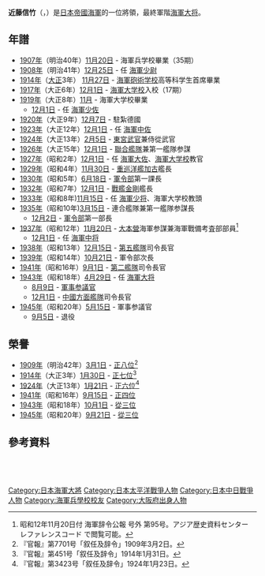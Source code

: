 {{Multiple issues|
{{Prose|time=2020-12-18T07:56:13+00:00}}
{{Refimprove|time=2020-12-18T07:56:13+00:00}}
}}
{{Infobox Military Person|name=近藤信竹|lived={{birth date|1886|9|25}}－{{death date and age|1953|2|19}}|placeofbirth=[[日本|日本]][[大阪府|大阪府]]|placeofdeath=|image=[[file:Vizeadmiral_Nobutake_Kondo.jpg|220px]]|caption=|allegiance={{flagicon|Japan}} [[大日本帝国|大日本帝国]]|branch=[[File:Naval_Ensign_of_Japan.svg|27px]] [[大日本帝國海軍|大日本帝國海軍]]|serviceyears=1907年–1945年|rank=[[海軍大将|海軍大将]]|battles=|laterwork=}}

'''近藤信竹'''（{{jpn|j=近藤 信竹|hg=こんどう のぶたけ}}，{{bd|1886年|9月25日|1953年|2月19日}}）是[[日本帝國海軍|日本帝國海軍]]的一位將領，最終軍階[[海軍大将|海軍大将]]。

== 年譜 ==
* [[1907年|1907年]]（明治40年）[[11月20日|11月20日]] - 海軍兵学校畢業（35期）
* [[1908年|1908年]]（明治41年）[[12月25日|12月25日]] - 任 [[海軍少校|海軍少尉]]
* [[1914年|1914年]]（[[大正|大正]]3年） [[11月27日|11月27日]] - [[海軍砲術学校|海軍砲術学校]]高等科学生首席畢業
* [[1917年|1917年]]（大正6年）[[12月1日|12月1日]] - [[海軍大學校_(日本海軍)|海軍大学校]]入校（17期）
* [[1919年|1919年]]（大正8年）[[11月|11月]] - 海軍大学校畢業
** [[12月1日|12月1日]] - 任 [[海軍少校|海軍少佐]]
* [[1920年|1920年]]（大正9年）[[12月7日|12月7日]] - 駐紮德國
* [[1923年|1923年]]（大正12年）[[12月1日|12月1日]] - 任 [[海軍中佐|海軍中佐]]
* [[1924年|1924年]]（大正13年）[[2月5日|2月5日]] - [[東宮武官|東宮武官]]兼侍從武官
* [[1926年|1926年]]（大正15年）[[12月1日|12月1日]] - [[聯合艦隊|聯合艦隊]]兼第一艦隊参謀
* [[1927年|1927年]]（昭和2年）[[12月1日|12月1日]] - 任 [[海軍上校|海軍大佐]]、[[海軍大學校_(日本海軍)|海軍大学校]]教官
* [[1929年|1929年]]（昭和4年）[[11月30日|11月30日]] - [[重巡洋艦|重巡洋艦]][[加古号重巡洋舰|加古]]艦長
* [[1930年|1930年]]（昭和5年）[[6月18日|6月18日]] - [[軍令部_(日本海軍)|軍令部]]第一課長
* [[1932年|1932年]]（昭和7年）[[12月1日|12月1日]] - [[戰艦|戰艦]][[金剛_(戰艦)|金剛]]艦長
* [[1933年|1933年]]（昭和8年)[[11月15日|11月15日]] - 任 [[少将|海軍少将]]、海軍大学校教頭
* [[1935年|1935年]]（昭和10年)[[3月15日|3月15日]] - 連合艦隊兼第一艦隊参謀長
** [[12月2日|12月2日]] - [[軍令部_(日本海軍)|軍令部]]第一部長
* [[1937年|1937年]]（昭和12年）[[11月20日|11月20日]] - [[大本營_(大日本帝國)|大本營]]海軍参謀兼海軍戰備考査部部員<ref>昭和12年11月20日付 海軍辞令公報 号外 第95号。アジア歴史資料センター レファレンスコード  で閲覧可能。</ref>
** [[12月1日|12月1日]] - 任 [[海军中将|海軍中将]]
* [[1938年|1938年]]（昭和13年）[[12月15日|12月15日]] - [[第五艦隊_(日本海軍)|第五艦隊]]司令長官
* [[1939年|1939年]]（昭和14年）[[10月21日|10月21日]] - 軍令部次長
* [[1941年|1941年]]（昭和16年）[[9月1日|9月1日]] - [[第二艦隊_(日本海軍)|第二艦隊]]司令長官
* [[1943年|1943年]]（昭和18年）[[4月29日|4月29日]] - 任 [[海軍大将|海軍大将]]
** [[8月9日|8月9日]] - [[軍事參議官|軍事参議官]]
** [[12月1日|12月1日]] - [[中國方面艦隊|中國方面艦隊]]司令長官
* [[1945年|1945年]]（昭和20年）[[5月15日|5月15日]] - 軍事参議官
** [[9月5日|9月5日]] - 退役
 
== 榮譽 ==

* [[1909年|1909年]]（明治42年）[[3月1日|3月1日]] - [[正八位|正八位]]<ref>『官報』第7701号「叙任及辞令」1909年3月2日。</ref>
* [[1914年|1914年]]（大正3年）[[1月30日|1月30日]] - [[正七位|正七位]]<ref>『官報』第451号「叙任及辞令」1914年1月31日。</ref>
* [[1924年|1924年]]（大正13年）[[1月21日|1月21日]] - [[正六位|正六位]]<ref>『官報』第3423号「叙任及辞令」1924年1月23日。</ref>
* [[1941年|1941年]]（昭和16年）[[9月15日|9月15日]] - [[正四位|正四位]]
* [[1943年|1943年]]（昭和18年）[[10月1日|10月1日]] - [[従三位|從三位]]
* [[1945年|1945年]]（昭和20年）[[9月21日|9月21日]] - [[正三位|從三位]]
== 參考資料 ==
{{Reflist|2}}

{{Start box}}
  {{Succession box|title=[[第五艦隊_(日本海軍)|第五艦隊]]司令長官|years=第2代：1938年12月15日 - 1939年9月29日|before=[[鹽澤幸一|鹽澤幸一]]|after=[[高須四郎|高須四郎]]}}
  {{Succession box|title=[[第二艦隊_(日本海軍)|第二艦隊]]司令長官|years=第32代：1941年9月1日 - 1943年8月9日|before=[[古賀峯一|古賀峯一]]|after=[[栗田健男|栗田健男]]}}
  {{Succession box|title=[[中國方面艦隊|中國方面艦隊]]司令長官|years=第6代：1943年12月1日 - 1945年5月15日|before=[[吉田善吾|吉田善吾]]|after=[[福田良三|福田良三]]}}
{{End box}}

{{日本海軍大將}}
{{normdaten}}
{{DEFAULTSORT:kondo nobutake}}
[[Category:日本海軍大將|Category:日本海軍大將]]
[[Category:日本太平洋戰爭人物|Category:日本太平洋戰爭人物]]
[[Category:日本中日戰爭人物|Category:日本中日戰爭人物]]
[[Category:海軍兵學校校友|Category:海軍兵學校校友]]
[[Category:大阪府出身人物|Category:大阪府出身人物]]